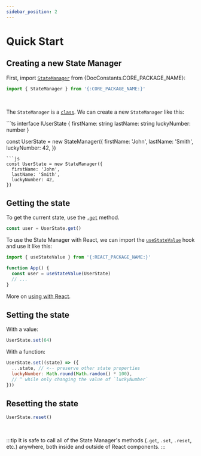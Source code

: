 ```yaml
---
sidebar_position: 2
---
```



# Quick Start

## Creating a new State Manager

First, import [`StateManager`](../../api/core/StateManager.mdx) from <CodeInline>{DocConstants.CORE_PACKAGE_NAME}</CodeInline>:

```js
import { StateManager } from '{:CORE_PACKAGE_NAME:}'
```
<br/>

The `StateManager` is a [`class`](https://developer.mozilla.org/en-US/docs/Web/JavaScript/Reference/Statements/class). We can create a new `StateManager` like this:

<TSCodeBlock>
```ts
interface IUserState {
  firstName: string
  lastName: string
  luckyNumber: number
}

const UserState = new StateManager<IUserState>({
  firstName: 'John',
  lastName: 'Smith',
  luckyNumber: 42,
})
```
```js
const UserState = new StateManager({
  firstName: 'John',
  lastName: 'Smith',
  luckyNumber: 42,
})
```
</TSCodeBlock>

## Getting the state
To get the current state, use the [`.get`](../../api/core/StateManager.mdx#get) method.
```js
const user = UserState.get()
```

To use the State Manager with React, we can import the [`useStateValue`](../../api/react/useStateValue.mdx) hook and use it like this:
```js
import { useStateValue } from '{:REACT_PACKAGE_NAME:}'

function App() {
  const user = useStateValue(UserState)
  // ...
}
```

More on [using with React](../react/setup.mdx).

## Setting the state

With a value:
```js
UserState.set(64)
```

With a function:
```js
UserState.set((state) => ({
  ...state, // <-- preserve other state properties
  luckyNumber: Math.round(Math.random() * 100),
  // ^ while only changing the value of `luckyNumber`
}))
```

## Resetting the state
```js
UserState.reset()
```

<br/>

:::tip
It is safe to call all of the State Manager's methods (`.get`, `.set`, `.reset`, etc.) anywhere, both inside and outside of React components.
:::
